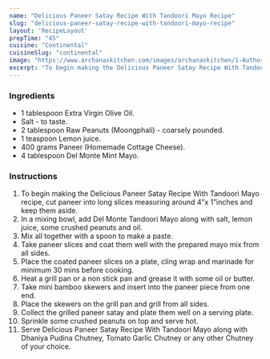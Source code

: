 ---
name: "Delicious Paneer Satay Recipe With Tandoori Mayo Recipe"
slug: "delicious-paneer-satay-recipe-with-tandoori-mayo-recipe"
layout: 'RecipeLayout'
prepTime: "45"
cuisine: "Continental"
cuisineSlug: "continental"
image: "https://www.archanaskitchen.com/images/archanaskitchen/1-Author/admin/Delicious_Paneer_Satay_Recipe_with_Tandoori_Mayo_.jpg"
excerpt: "To begin making the Delicious Paneer Satay Recipe With Tandoori Mayo recipe, cut paneer into long slices measuring around 4”x 1”inches and keep them aside"
---

### Ingredients

- 1 tablespoon Extra Virgin Olive Oil.
- Salt - to taste.
- 2 tablespoon Raw Peanuts (Moongphali) - coarsely pounded.
- 1 teaspoon Lemon juice.
- 400 grams Paneer (Homemade Cottage Cheese).
- 4 tablespoon Del Monte Mint Mayo.

### Instructions

1. To begin making the Delicious Paneer Satay Recipe With Tandoori Mayo recipe, cut paneer into long slices measuring around 4”x 1”inches and keep them aside.
1. In a mixing bowl, add Del Monte Tandoori Mayo along with salt, lemon juice, some crushed peanuts and oil.
1. Mix all together with a spoon to make a paste.
1. Take paneer slices and coat them well with the prepared mayo mix from all sides.
1. Place the coated paneer slices on a plate, cling wrap and marinade for minimum 30 mins before cooking.
1. Heat a grill pan or a non stick pan and grease it with some oil or butter.
1. Take mini bamboo skewers and insert into the paneer piece from one end.
1. Place the skewers on the grill pan and grill from all sides.
1. Collect the grilled paneer satay and plate them well on a serving plate.
1. Sprinkle some crushed peanuts on top and serve hot.
1. Serve Delicious Paneer Satay Recipe With Tandoori Mayo along with Dhaniya Pudina Chutney, Tomato Garlic Chutney or any other Chutney of your choice.
